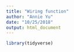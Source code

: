 ```yaml
---
title: "Wiring function"
author: "Annie Yu"
date: "10/25/2018"
output: html_document
---
```


```r
library(tidyverse)
```

